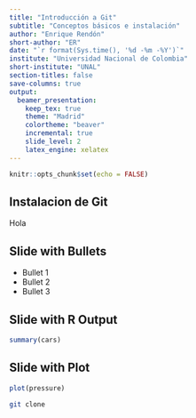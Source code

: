 ```yaml
---
title: "Introducción a Git"
subtitle: "Conceptos básicos e instalación"
author: "Enrique Rendón"
short-author: "ER"
date: "`r format(Sys.time(), '%d -%m -%Y')`"
institute: "Universidad Nacional de Colombia"
short-institute: "UNAL"
section-titles: false
save-columns: true
output: 
  beamer_presentation:
    keep_tex: true
    theme: "Madrid"
    colortheme: "beaver"
    incremental: true
    slide_level: 2
    latex_engine: xelatex
---
```


```r
knitr::opts_chunk$set(echo = FALSE)
```

## Instalacion de Git

Hola

## Slide with Bullets

- Bullet 1
- Bullet 2
- Bullet 3

## Slide with R Output

```r
summary(cars)
```

## Slide with Plot

```r
plot(pressure)
```

```bash
git clone 
```


```r
```


